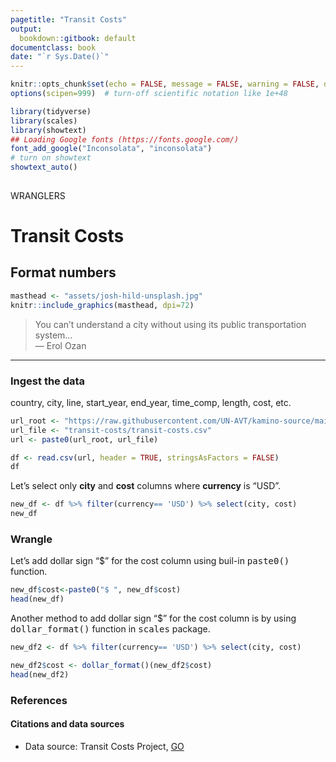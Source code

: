 ```yaml
---
pagetitle: "Transit Costs"
output:
  bookdown::gitbook: default
documentclass: book
date: "`r Sys.Date()`"
---
```


```r

knitr::opts_chunk$set(echo = FALSE, message = FALSE, warning = FALSE, dev = "svg" )
options(scipen=999)  # turn-off scientific notation like 1e+48

library(tidyverse)
library(scales)
library(showtext)
## Loading Google fonts (https://fonts.google.com/)
font_add_google("Inconsolata", "inconsolata")
# turn on showtext
showtext_auto()
 
```

WRANGLERS  


# Transit Costs
## Format numbers

```r

masthead <- "assets/josh-hild-unsplash.jpg"
knitr::include_graphics(masthead, dpi=72)

```

> You can't understand a city without using its public transportation system...\
--- Erol Ozan\

***


### Ingest the data
country, city, line, start_year, end_year, time_comp, length, cost, etc.

```r


url_root <- "https://raw.githubusercontent.com/UN-AVT/kamino-source/main/sources/0-shared/data/"
url_file <- "transit-costs/transit-costs.csv"
url <- paste0(url_root, url_file)

df <- read.csv(url, header = TRUE, stringsAsFactors = FALSE)
df

```

Let's select only __city__ and __cost__ columns where __currency__ is "USD".

```r

new_df <- df %>% filter(currency== 'USD') %>% select(city, cost) 
new_df

```

### Wrangle
Let's add dollar sign "$" for the cost column using buil-in <kbd>paste0()</kbd> function.

```r

new_df$cost<-paste0("$ ", new_df$cost)
head(new_df)

```



Another method to add dollar sign "$" for the cost column is by using <kbd>dollar_format()</kbd> function in <kbd>scales</kbd> package.


```r

new_df2 <- df %>% filter(currency== 'USD') %>% select(city, cost) 

new_df2$cost <- dollar_format()(new_df2$cost)
head(new_df2)

```



### References
#### Citations and data sources

* Data source: Transit Costs Project, [GO]( https://transitcosts.com/){target="_blank"}
